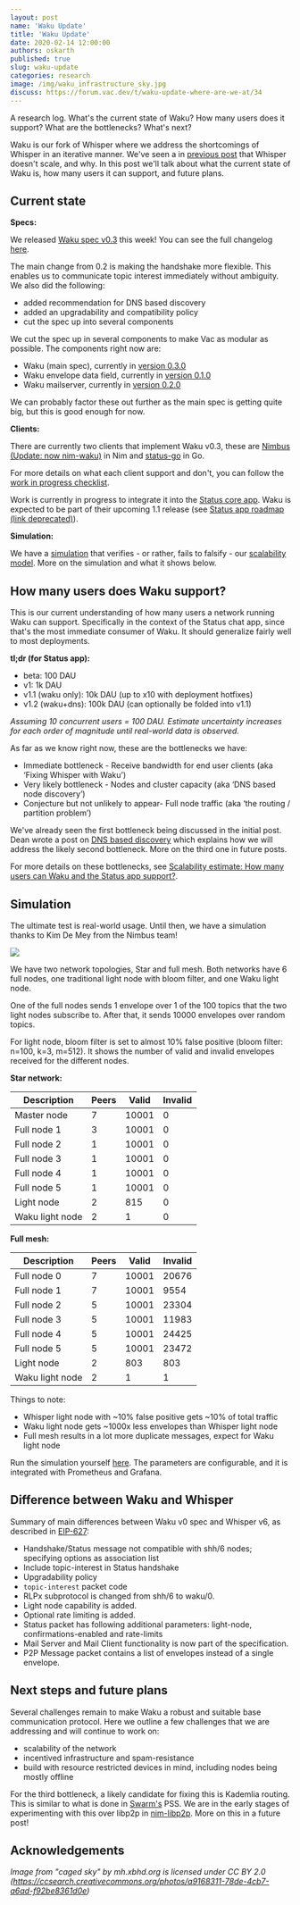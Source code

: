 ```yaml
---
layout: post
name: 'Waku Update'
title: 'Waku Update'
date: 2020-02-14 12:00:00
authors: oskarth
published: true
slug: waku-update
categories: research
image: /img/waku_infrastructure_sky.jpg
discuss: https://forum.vac.dev/t/waku-update-where-are-we-at/34
---
```


A research log. What's the current state of Waku? How many users does it support? What are the bottlenecks? What's next?

<!--truncate-->

Waku is our fork of Whisper where we address the shortcomings of Whisper in an iterative manner. We've seen a in [previous post](https://vac.dev/fixing-whisper-with-waku) that Whisper doesn't scale, and why. In this post we'll talk about what the current state of Waku is, how many users it can support, and future plans.

## Current state

**Specs:**

We released [Waku spec v0.3](https://rfc.vac.dev/waku/standards/legacy/6/waku1) this week! You can see the full changelog [here](https://rfc.vac.dev/waku/standards/legacy/6/waku1/#changelog).

The main change from 0.2 is making the handshake more flexible. This enables us to communicate topic interest immediately without ambiguity. We also did the following:

- added recommendation for DNS based discovery
- added an upgradability and compatibility policy
- cut the spec up into several components

We cut the spec up in several components to make Vac as modular as possible. The components right now are:

- Waku (main spec), currently in [version 0.3.0](https://rfc.vac.dev/waku/standards/legacy/6/waku1)
- Waku envelope data field, currently in [version 0.1.0](https://rfc.vac.dev/waku/standards/legacy/7/data)
- Waku mailserver, currently in [version 0.2.0](https://rfc.vac.dev/waku/standards/legacy/8/mail)

We can probably factor these out further as the main spec is getting quite big, but this is good enough for now.

**Clients:**

There are currently two clients that implement Waku v0.3, these are [Nimbus (Update: now nim-waku)](https://github.com/status-im/nim-waku) in Nim and [status-go](https://github.com/status-im/status-go) in Go.

For more details on what each client support and don't, you can follow the [work in progress checklist](https://github.com/vacp2p/pm/issues/7).

Work is currently in progress to integrate it into the [Status core app](https://github.com/status-im/status-react/pull/9949). Waku is expected to be part of their upcoming 1.1 release (see [Status app roadmap (link deprecated)](https://trello.com/b/DkxQd1ww/status-app-roadmap)).

**Simulation:**

We have a [simulation](https://github.com/status-im/nim-waku/blob/master/waku/v1/node/quicksim.nim) that verifies - or rather, fails to falsify - our [scalability model](https://vac.dev/fixing-whisper-with-waku). More on the simulation and what it shows below.

## How many users does Waku support?

This is our current understanding of how many users a network running Waku can support. Specifically in the context of the Status chat app, since that's the most immediate consumer of Waku. It should generalize fairly well to most deployments.

**tl;dr (for Status app):**

- beta: 100 DAU
- v1: 1k DAU
- v1.1 (waku only): 10k DAU (up to x10 with deployment hotfixes)
- v1.2 (waku+dns): 100k DAU (can optionally be folded into v1.1)

_Assuming 10 concurrent users = 100 DAU. Estimate uncertainty increases for each order of magnitude until real-world data is observed._

As far as we know right now, these are the bottlenecks we have:

- Immediate bottleneck - Receive bandwidth for end user clients (aka ‘Fixing Whisper with Waku’)
- Very likely bottleneck - Nodes and cluster capacity (aka ‘DNS based node discovery’)
- Conjecture but not unlikely to appear- Full node traffic (aka ‘the routing / partition problem’)

We've already seen the first bottleneck being discussed in the initial post. Dean wrote a post on [DNS based discovery](https://vac.dev/dns-based-discovery) which explains how we will address the likely second bottleneck. More on the third one in future posts.

For more details on these bottlenecks, see [Scalability estimate: How many users can Waku and the Status app support?](https://discuss.status.im/t/scalability-estimate-how-many-users-can-waku-and-the-status-app-support/1514).

## Simulation

The ultimate test is real-world usage. Until then, we have a simulation thanks to Kim De Mey from the Nimbus team!

![](/img/waku_simulation.jpeg)

We have two network topologies, Star and full mesh. Both networks have 6 full nodes, one traditional light node with bloom filter, and one Waku light node.

One of the full nodes sends 1 envelope over 1 of the 100 topics that the two light nodes subscribe to. After that, it sends 10000 envelopes over random topics.

For light node, bloom filter is set to almost 10% false positive (bloom filter: n=100, k=3, m=512). It shows the number of valid and invalid envelopes received for the different nodes.

**Star network:**

| Description     | Peers | Valid | Invalid |
| --------------- | ----- | ----- | ------- |
| Master node     | 7     | 10001 | 0       |
| Full node 1     | 3     | 10001 | 0       |
| Full node 2     | 1     | 10001 | 0       |
| Full node 3     | 1     | 10001 | 0       |
| Full node 4     | 1     | 10001 | 0       |
| Full node 5     | 1     | 10001 | 0       |
| Light node      | 2     | 815   | 0       |
| Waku light node | 2     | 1     | 0       |

**Full mesh:**

| Description     | Peers | Valid | Invalid |
| --------------- | ----- | ----- | ------- |
| Full node 0     | 7     | 10001 | 20676   |
| Full node 1     | 7     | 10001 | 9554    |
| Full node 2     | 5     | 10001 | 23304   |
| Full node 3     | 5     | 10001 | 11983   |
| Full node 4     | 5     | 10001 | 24425   |
| Full node 5     | 5     | 10001 | 23472   |
| Light node      | 2     | 803   | 803     |
| Waku light node | 2     | 1     | 1       |

Things to note:

- Whisper light node with ~10% false positive gets ~10% of total traffic
- Waku light node gets ~1000x less envelopes than Whisper light node
- Full mesh results in a lot more duplicate messages, expect for Waku light node

Run the simulation yourself [here](https://github.com/status-im/nim-waku/blob/master/waku/v1/node/quicksim.nim). The parameters are configurable, and it is integrated with Prometheus and Grafana.

## Difference between Waku and Whisper

Summary of main differences between Waku v0 spec and Whisper v6, as described in [EIP-627](https://eips.ethereum.org/EIPS/eip-627):

- Handshake/Status message not compatible with shh/6 nodes; specifying options as association list
- Include topic-interest in Status handshake
- Upgradability policy
- `topic-interest` packet code
- RLPx subprotocol is changed from shh/6 to waku/0.
- Light node capability is added.
- Optional rate limiting is added.
- Status packet has following additional parameters: light-node, confirmations-enabled and rate-limits
- Mail Server and Mail Client functionality is now part of the specification.
- P2P Message packet contains a list of envelopes instead of a single envelope.

## Next steps and future plans

Several challenges remain to make Waku a robust and suitable base
communication protocol. Here we outline a few challenges that we are addressing and will continue to work on:

- scalability of the network
- incentived infrastructure and spam-resistance
- build with resource restricted devices in mind, including nodes being mostly offline

For the third bottleneck, a likely candidate for fixing this is Kademlia routing. This is similar to what is done in [Swarm's](https://www.ethswarm.org/) PSS. We are in the early stages of experimenting with this over libp2p in [nim-libp2p](https://github.com/status-im/nim-libp2p). More on this in a future post!

## Acknowledgements

_Image from "caged sky" by mh.xbhd.org is licensed under CC BY 2.0 (https://ccsearch.creativecommons.org/photos/a9168311-78de-4cb7-a6ad-f92be8361d0e)_
